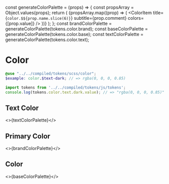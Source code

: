 const generateColorPalette = (props) => {
  const propsArray = Object.values(props);
  return (
    <ColorPalette>
      {propsArray.map((prop) => (
        <ColorItem
          title={`color.$${prop.name.slice(6)}`}
          subtitle={prop.comment}
          colors={[prop.value]}
        />
      ))}
    </ColorPalette>
  );
};
const brandColorPalette = generateColorPalette(tokens.color.brand);
const baseColorPalette = generateColorPalette(tokens.color.base);
const textColorPalette = generateColorPalette(tokens.color.text);

<Meta title="Design/Tokens/Color" />

# Color

```scss
@use "../../compiled/tokens/scss/color";
$example: color.$text-dark; // => rgba(0, 0, 0, 0.85)
```

```javascript
import tokens from '../../compiled/tokens/js/tokens';
console.log(tokens.color.text.dark.value); // => "rgba(0, 0, 0, 0.85)"
```

## Text Color

<>{textColorPalette}</>

## Primary Color

<>{brandColorPalette}</>

## Color

<>{baseColorPalette}</>
